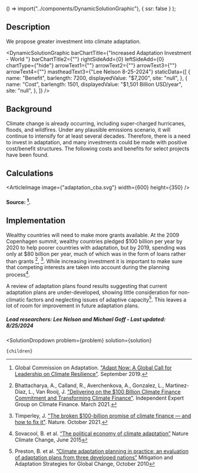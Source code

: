 

  () => import("../components/DynamicSolutionGraphic"),
  { ssr: false }
);

## Description
We propose greater investment into climate adaptation.

<DynamicSolutionGraphic
  barChartTitle={"Increased Adaptation Investment - World "}
  barChartTitle2={""}
  rightSideAdd={0}
  leftSideAdd={0}
  chartType={"hide"}
  arrowText1={""}
  arrowText2={""}
  arrowText3={""}
  arrowText4={""}
  mastheadText3={"Lee Nelson 8-25-2024"}
 staticData={[
    {
     name: "Benefit",
      barlength: 7200,
      displayedValue: "$7,200",
      site: "null",
    },
    {
      name: "Cost",
      barlength: 1501,
      displayedValue: "$1,501 Billion USD/year",
      site: "null",
    },
  ]}
/>

## Background
Climate change is already occurring, including super-charged hurricanes, floods, and wildfires. Under any plausible emissions scenario, it will continue to intensify for at least several decades. Therefore, there is a need to invest in adaptation, and many investments could be made with positive cost/benefit structures. The following costs and benefits for select projects have been found.

## Calculations
<ArticleImage image={"adaptation_cba.svg"} width={600} height={350} />
#### Source: [^"2"].

## Implementation
Wealthy countries will need to make more grants available. At the 2009 Copenhagen summit, wealthy countries pledged $100 billion per year by 2020 to help poorer countries with adaptation, but by 2019, spending was only at $80 billion per year, much of which was in the form of loans rather than grants [^"1"], [^"3"]. While increasing investment it is important to make sure that competing interests are taken into account during the planning process[^"5"].

A review of adaptation plans found results suggesting that current adaptation plans are under-developed, showing little consideration for non-climatic factors and neglecting issues of adaptive capacity[^"4"]. This leaves a lot of room for improvement in future adaptation plans.

##### Lead researchers: Lee Nelson and Michael Goff - Last updated: 8/25/2024

[^"1"]: Bhattacharya, A., Calland, R., Averchenkova, A., Gonzalez, L., Martinez-Diaz, L., Van Rooij, J. ["Delivering on the $100 Billion Climate Finance Commitment and Transforming Climate Finance"](https://www.g24.org/wp-content/uploads/2021/03/Richard-Calland-and-Amar-Bhattacharya_Independent-Expert-Group-on-CF-MARCH-2021.pdf). Independent Expert Group on Climate Finance. March 2021.

[^"2"]: Global Commission on Adaptation. ["Adapt Now: A Global Call for Leadership on Climate Resilience"](https://reliefweb.int/report/world/adapt-now-global-call-leadership-climate-resilience). September 2019.

[^"3"]: Timperley, J. ["The broken $100-billion promise of climate finance — and how to fix it"](https://www.nature.com/articles/d41586-021-02846-3). Nature. October 2021.

[^"4"]: Preston, B. et al. [“Climate adaptation planning in practice: an evaluation of adaptation plans from three developed nations”](https://link.springer.com/article/10.1007/s11027-010-9270-x) Mitigation and Adaptation Strategies for Global Change, October 2010

[^"5"]: Sovacool, B. et al. [“The political economy of climate adaptation”](https://doi.org/10.1038/nclimate2665) Nature Climate Change, June 2015


  <SolutionDropdown 
    problem={problem} 
    solution={solution}
  >
    {children}
  </SolutionDropdown>
